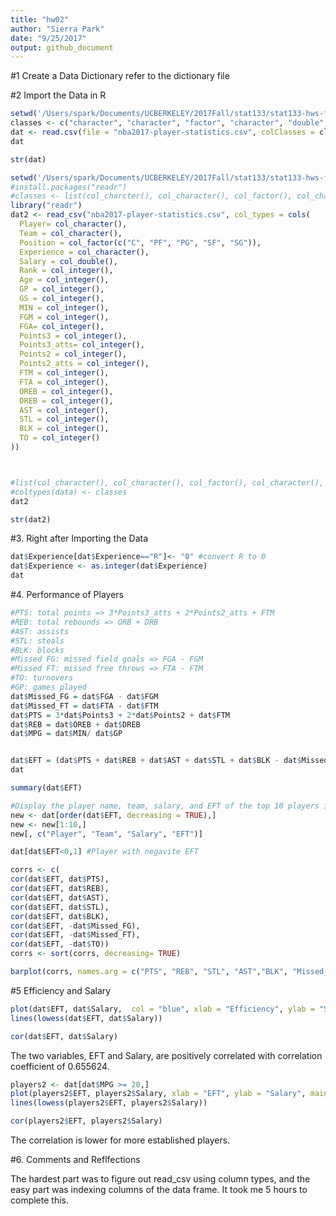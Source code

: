 ```yaml
---
title: "hw02"
author: "Sierra Park"
date: "9/25/2017"
output: github_document
---
```



#1 Create a Data Dictionary 
refer to the dictionary file

#2 Import the Data in R

```r
setwd('/Users/spark/Documents/UCBERKELEY/2017Fall/stat133/stat133-hws-fall17/hw02/data')
classes <- c("character", "character", "factor", "character", "double", rep("integer",19))
dat <- read.csv(file = "nba2017-player-statistics.csv", colClasses = classes)
dat
```

```r
str(dat)
```


```r
setwd('/Users/spark/Documents/UCBERKELEY/2017Fall/stat133/stat133-hws-fall17/hw02/data')
#install.packages("readr")
#classes <- list(col_charcter(), col_character(), col_factor(), col_character(), col_double(), rep(col_integer(),19))
library("readr")
dat2 <- read_csv("nba2017-player-statistics.csv", col_types = cols(
  Player= col_character(),
  Team = col_character(),
  Position = col_factor(c("C", "PF", "PG", "SF", "SG")),
  Experience = col_character(),
  Salary = col_double(),
  Rank = col_integer(),
  Age = col_integer(),
  GP = col_integer(),
  GS = col_integer(),
  MIN = col_integer(),
  FGM = col_integer(),
  FGA= col_integer(),
  Points3 = col_integer(),
  Points3_atts= col_integer(),
  Points2 = col_integer(),
  Points2_atts = col_integer(),
  FTM = col_integer(),
  FTA = col_integer(),
  OREB = col_integer(),
  DREB = col_integer(),
  AST = col_integer(),
  STL = col_integer(),
  BLK = col_integer(),
  TO = col_integer()
))



#list(col_character(), col_character(), col_factor(), col_character(), col_double(), rep("col_integer()",19)))
#coltypes(data) <- classes
dat2
```


```r
str(dat2)
```


#3. Right after Importing the Data
```r
dat$Experience[dat$Experience=="R"]<- "0" #convert R to 0
dat$Experience <- as.integer(dat$Experience)
dat
```

#4. Performance of Players 
```r
#PTS: total points => 3*Points3_atts + 2*Points2_atts + FTM
#REB: total rebounds => ORB + DRB
#AST: assists
#STL: steals
#BLK: blocks
#Missed FG: missed field goals => FGA - FGM
#Missed FT: missed free throws => FTA - FTM
#TO: turnovers
#GP: games played 
dat$Missed_FG = dat$FGA - dat$FGM
dat$Missed_FT = dat$FTA - dat$FTM
dat$PTS = 3*dat$Points3 + 2*dat$Points2 + dat$FTM
dat$REB = dat$OREB + dat$DREB
dat$MPG = dat$MIN/ dat$GP


dat$EFT = (dat$PTS + dat$REB + dat$AST + dat$STL + dat$BLK - dat$Missed_FG - dat$Missed_FT - dat$TO)/dat$GP
dat
```


```R
summary(dat$EFT)
```

```r
#Display the player name, team, salary, and EFT of the top 10 players in decreasing order
new <- dat[order(dat$EFT, decreasing = TRUE),]
new <- new[1:10,]
new[, c("Player", "Team", "Salary", "EFT")]

```


```r
dat[dat$EFT<0,1] #Player with negavite EFT
```


```r
corrs <- c(
cor(dat$EFT, dat$PTS),
cor(dat$EFT, dat$REB),
cor(dat$EFT, dat$AST),
cor(dat$EFT, dat$STL),
cor(dat$EFT, dat$BLK),
cor(dat$EFT, -dat$Missed_FG),
cor(dat$EFT, -dat$Missed_FT),
cor(dat$EFT, -dat$TO))
corrs <- sort(corrs, decreasing= TRUE)
```

```r
barplot(corrs, names.arg = c("PTS", "REB", "STL", "AST","BLK", "Missed_FT", "Missed_FG", "TO"), yaxp = c(-1, 1, 4), col = c(rep("gray",5), rep("red",3)), main = "Correlations between Player Stats and EFF")

```


#5 Efficiency and Salary
```r
plot(dat$EFT, dat$Salary,  col = "blue", xlab = "Efficiency", ylab = "Salary", main = "Scaterplot of Efficiency and Salary and Lowess lines")
lines(lowess(dat$EFT, dat$Salary))
```


```r
cor(dat$EFT, dat$Salary)
```

The two variables, EFT and Salary, are positively correlated with correlation coefficient of 0.655624.



```r
players2 <- dat[dat$MPG >= 20,]
plot(players2$EFT, players2$Salary, xlab = "EFT", ylab = "Salary", main = "Players vs. Salary")
lines(lowess(players2$EFT, players2$Salary))
```

```r
cor(players2$EFT, players2$Salary)
```

The correlation is lower for more established players.


#6. Comments and Reflfections

The hardest part was to figure out read_csv using column types, and the easy part was indexing columns of the data frame. It took me 5 hours to complete this. 

